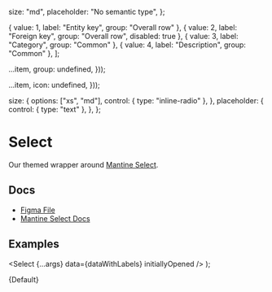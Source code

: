 
  size: "md",
  placeholder: "No semantic type",
};

  { value: 1, label: "Entity key", group: "Overall row" },
  { value: 2, label: "Foreign key", group: "Overall row", disabled: true },
  { value: 3, label: "Category", group: "Common" },
  { value: 4, label: "Description", group: "Common" },
];

  ...item,
  group: undefined,
}));

  ...item,
  icon: undefined,
}));

  size: {
    options: ["xs", "md"],
    control: { type: "inline-radio" },
  },
  placeholder: {
    control: { type: "text" },
  },
};

<Meta
  title="Inputs/Select"
  component={Select}
  args={args}
  argTypes={argTypes}
/>

# Select

Our themed wrapper around [Mantine Select](https://mantine.dev/core/select/).

## Docs

- [Figma File](https://www.figma.com/file/21uCY0czmCfb6QBjRce0I8/Input-%2F-Select?type=design&node-id=1-96&mode=design&t=Mk8RP6HsneuWzHtr-0)
- [Mantine Select Docs](https://mantine.dev/core/select/)

## Examples

  <Select {...args} data={dataWithLabels} initiallyOpened />
);


<Canvas>
  <Story name="Default">{Default}</Story>
</Canvas>
